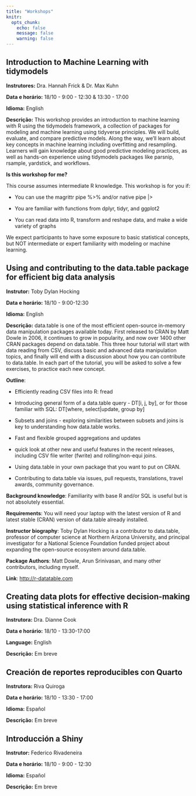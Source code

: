 ```yaml
---
title: "Workshops"
knitr:
  opts_chunk:
    echo: false
    message: false
    warning: false
---
```



## Introduction to Machine Learning with tidymodels

**Instrutores:** Dra. Hannah Frick & Dr. Max Kuhn

**Data e horário:** 18/10 - 9:00 - 12:30 & 13:30 - 17:00

**Idioma:** English

**Descrição:** This workshop provides an introduction to machine learning with R using the tidymodels framework, a collection of packages for modeling and machine learning using tidyverse principles. We will build, evaluate, and compare predictive models. Along the way, we’ll learn about key concepts in machine learning including overfitting and resampling. Learners will gain knowledge about good predictive modeling practices, as well as hands-on experience using tidymodels packages like parsnip, rsample, yardstick, and workflows.


**Is this workshop for me?**

This course assumes intermediate R knowledge. This workshop is for you if:

* You can use the magrittr pipe %>% and/or native pipe |>

* You are familiar with functions from dplyr, tidyr, and ggplot2

* You can read data into R, transform and reshape data, and make a wide variety of graphs

We expect participants to have some exposure to basic statistical concepts, but NOT intermediate or expert familiarity with modeling or machine learning.

## Using and contributing to the data.table package for efficient big data analysis

**Instrutor:** Toby Dylan Hocking

**Data e horário:** 18/10 - 9:00-12:30

**Idioma:** English

**Descrição:** data.table is one of the most efficient open-source in-memory data manipulation packages available today. First released to CRAN by Matt Dowle in 2006, it continues to grow in popularity, and now over 1400 other CRAN packages depend on data.table. This three hour tutorial will start with data reading from CSV, discuss basic and advanced data manipulation topics, and finally will end with a discussion about how you can contribute to data.table. In each part of the tutorial, you will be asked to solve a few exercises, to practice each new concept.


**Outline**:

- Efficiently reading CSV files into R: fread

- Introducing general form of a data.table query - DT[i, j, by], or
for those familiar with SQL: DT[where, select|update, group by]

- Subsets and joins - exploring similarities between subsets and joins
is key to understanding how data.table works.

- Fast and flexible grouped aggregations and updates

- quick look at other new and useful features in the recent releases, including CSV file writer (fwrite) and rolling/non-equi joins.

- Using data.table in your own package that you want to put on CRAN.

- Contributing to data.table via issues, pull requests, translations,
travel awards, community governance.

**Background knowledge**: Familiarity with base R and/or SQL is useful but
is not absolutely essential.

**Requirements**: You will need your laptop with the latest version of R
and latest stable (CRAN) version of data.table already installed.

**Instructor biography**: Toby Dylan Hocking is a contributor to data.table, professor of computer science at Northern Arizona University, and principal investigator for a National Science Foundation funded project about expanding the open-source ecosystem
around data.table.

**Package Authors**: Matt Dowle, Arun Srinivasan, and many other
contributors, including myself.

**Link**: <http://r-datatable.com>


## Creating data plots for effective decision-making using statistical inference with R

**Instrutora:** Dra. Dianne Cook

**Data e horário:** 18/10 - 13:30-17:00

**Language:** English

**Descrição:** Em breve

## Creación de reportes reproducibles con Quarto

**Instrutora:** Riva Quiroga

**Data e horário:** 18/10 - 13:30 - 17:00

**Idioma:** Español

**Descrição:** Em breve


## Introducción a Shiny


**Instrutor:** Federico Rivadeneira

**Data e horário:** 18/10 - 9:00 - 12:30

**Idioma:** Español

**Descrição:** Em breve
